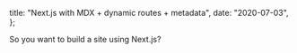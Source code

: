   title: "Next.js with MDX + dynamic routes + metadata",
  date: "2020-07-03",
};

So you want to build a site using Next.js?
